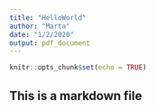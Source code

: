 ```yaml
---
title: "HelloWorld"
author: "Marta"
date: "1/2/2020"
output: pdf_document
---
```


```r
knitr::opts_chunk$set(echo = TRUE)
```
## This is a markdown file

